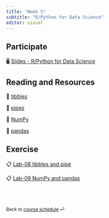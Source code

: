 ```yaml
---
title: "Week 5"
subtitle: "R/Python for Data Science"
editor: visual
---
```


::: callout-important
:::

## Participate

🖥️ [Slides - R/Python for Data Science](/slides/07-package.html)

## Reading and Resources

📖 [tibbles](https://tibble.tidyverse.org/)

📖 [pipes](https://r4ds.hadley.nz/workflow-style.html#sec-pipes)

📖 [NumPy](https://numpy.org/doc/stable/user/index.html)

📖 [pandas](https://pandas.pydata.org/)

## Exercise

📋 [Lab-08 tibbles and pipe](/exercise/lab08-tibble.html)

📋 [Lab-09 NumPy and pandas](/exercise/lab09-numpy.html)

<br><br>

::: {style="font-size: 0.875em;"}
Back to [course schedule](/ "Course schedule") ⏎
:::

